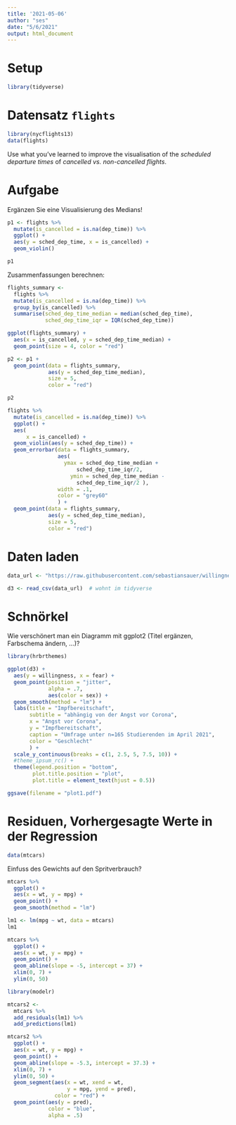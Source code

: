 ```yaml
---
title: '2021-05-06'
author: "ses"
date: "5/6/2021"
output: html_document
---
```



# Setup 

```r
library(tidyverse)
```



# Datensatz `flights`

```r
library(nycflights13)
data(flights)
```

Use what you’ve learned to improve the visualisation of the *scheduled departure times* of *cancelled vs. non-cancelled flights*.



# Aufgabe

Ergänzen Sie eine Visualisierung des Medians!

```r
p1 <- flights %>% 
  mutate(is_cancelled = is.na(dep_time)) %>% 
  ggplot() +
  aes(y = sched_dep_time, x = is_cancelled) +
  geom_violin()

p1
```


Zusammenfassungen berechnen:

```r
flights_summary <- 
  flights %>% 
  mutate(is_cancelled = is.na(dep_time)) %>% 
  group_by(is_cancelled) %>% 
  summarise(sched_dep_time_median = median(sched_dep_time),
            sched_dep_time_iqr = IQR(sched_dep_time))
```


```r
ggplot(flights_summary) +
  aes(x = is_cancelled, y = sched_dep_time_median) +
  geom_point(size = 4, color = "red")
```



```r
p2 <- p1 +
  geom_point(data = flights_summary,
             aes(y = sched_dep_time_median),
             size = 5,
             color = "red") 

p2
```



```r
flights %>% 
  mutate(is_cancelled = is.na(dep_time)) %>% 
  ggplot() +
  aes(
      x = is_cancelled) +
  geom_violin(aes(y = sched_dep_time)) + 
  geom_errorbar(data = flights_summary,
                aes(
                  ymax = sched_dep_time_median + 
                      sched_dep_time_iqr/2,
                    ymin = sched_dep_time_median - 
                      sched_dep_time_iqr/2 ),
                width = .1,
                color = "grey60"
                ) +
  geom_point(data = flights_summary,
             aes(y = sched_dep_time_median),
             size = 5,
             color = "red") 
```




# Daten laden

```r
data_url <- "https://raw.githubusercontent.com/sebastiansauer/willingness-vaccination-covid19/main/data/d3.csv"

d3 <- read_csv(data_url)  # wohnt im tidyverse
```




# Schnörkel

Wie verschönert man ein Diagramm mit ggplot2 (Titel ergänzen, Farbschema ändern, ...)?

```r
library(hrbrthemes)

ggplot(d3) +
  aes(y = willingness, x = fear) +
  geom_point(position = "jitter",
             alpha = .7,
             aes(color = sex)) +
  geom_smooth(method = "lm") +
  labs(title = "Impfbereitschaft",
       subtitle = "abhängig von der Angst vor Corona",
       x = "Angst vor Corona",
       y = "Impfbereitschaft",
       caption = "Umfrage unter n=165 Studierenden im April 2021",
       color = "Geschlecht"
       ) +
  scale_y_continuous(breaks = c(1, 2.5, 5, 7.5, 10)) +
  #theme_ipsum_rc() +
  theme(legend.position = "bottom",
        plot.title.position = "plot", 
        plot.title = element_text(hjust = 0.5))

ggsave(filename = "plot1.pdf")
```





# Residuen, Vorhergesagte Werte in der Regression

```r
data(mtcars)
```

Einfuss des Gewichts auf den Spritverbrauch?


```r
mtcars %>% 
  ggplot() +
  aes(x = wt, y = mpg) +
  geom_point() +
  geom_smooth(method = "lm")
```



```r
lm1 <- lm(mpg ~ wt, data = mtcars)
lm1
```





```r
mtcars %>% 
  ggplot() +
  aes(x = wt, y = mpg) +
  geom_point() +
  geom_abline(slope = -5, intercept = 37) +
  xlim(0, 7) +
  ylim(0, 50)
```


```r
library(modelr)
```


```r
mtcars2 <-
  mtcars %>% 
  add_residuals(lm1) %>% 
  add_predictions(lm1)
```




```r
mtcars2 %>% 
  ggplot() +
  aes(x = wt, y = mpg) +
  geom_point() +
  geom_abline(slope = -5.3, intercept = 37.3) +
  xlim(0, 7) +
  ylim(0, 50) +
  geom_segment(aes(x = wt, xend = wt,
                   y = mpg, yend = pred),
               color = "red") +
  geom_point(aes(y = pred),
             color = "blue",
             alpha = .5)
```



